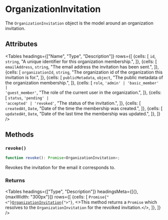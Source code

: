 
# OrganizationInvitation

The `OrganizationInvitation` object is the model around an organization invitation.

## Attributes

<Tables
  headings={["Name", "Type", "Description"]}
  rows={[
    {cells: [
        <code>id</code>,
        <code>string</code>,
        "A unique identifier for this organization membership.",
        ]},
        {cells: [
        <code>emailAddress</code>,
        <code>string</code>,
        "The email address the invitation has been sent.",
        ]},
        {cells: [
        <code>organizationId</code>,
        <code>string</code>,
        "The organization id of the organization this invitation is for.",
        ]},
        {cells: [
        <code>publicMetadata</code>,
        <code>object</code>,
        "The public metadata of the organization membership.",
        ]},
        {cells: [
        <code>role</code>,
        <code>'admin' | 'basic_member' | 'guest_member'</code>,
        "The role of the current user in the organization.",
        ]},
        {cells: [
        <code>status</code>,
        <code>'pending' | 'accepted' | 'revoked'</code>,
        "The status of the invitation.",
        ]},
        {cells: [
        <code>createdAt</code>,
        <code>Date</code>,
        "Date of the time the membership was created.",
        ]},
        {cells: [
        <code>updatedAt</code>,
        <code>Date</code>,
        "Date of the last time the membership was updated.",
        ]},
    ]}
/>

## Methods

### `revoke()`

```typescript
function revoke(): Promise<OrganizationInvitation>;
```

Revokes the invitation for the email it corresponds to.

### Returns

<Tables
  headings={["Type", "Description"]}
  headingsMeta={[{}, {maxWidth: "300px"}]}
  rows={[
  {cells: [
  <code>Promise{"<"}<a href="/reference-js/organization-invitation">OrganizationInvitation</a>{">"}</code>,
  <>This method returns a <code>Promise</code> which resolves to the <code>OrganizationInvitation</code> for the revolked invitation.</>,
  ]},
  ]}
/>
